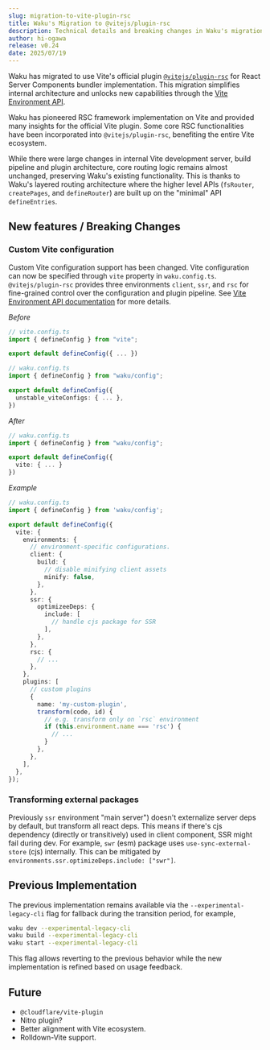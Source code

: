 ```yaml
---
slug: migration-to-vite-plugin-rsc
title: Waku's Migration to @vitejs/plugin-rsc
description: Technical details and breaking changes in Waku's migration to the official Vite React Server Components plugin.
author: hi-ogawa
release: v0.24
date: 2025/07/19
---
```


Waku has migrated to use Vite's official plugin [`@vitejs/plugin-rsc`](https://github.com/vitejs/vite-plugin-react/tree/main/packages/plugin-rsc) for React Server Components bundler implementation. This migration simplifies internal architecture and unlocks new capabilities through the [Vite Environment API](https://vite.dev/guide/api-environment.html).

Waku has pioneered RSC framework implementation on Vite and provided many insights for the official Vite plugin. Some core RSC functionalities have been incorporated into `@vitejs/plugin-rsc`, benefiting the entire Vite ecosystem.

While there were large changes in internal Vite development server, build pipeline and plugin architecture, core routing logic remains almost unchanged, preserving Waku's existing functionality. This is thanks to Waku's layered routing architecture where the higher level APIs (`fsRouter`, `createPages`, and `defineRouter`) are built up on the "minimal" API `defineEntries`.

## New features / Breaking Changes

### Custom Vite configuration

Custom Vite configuration support has been changed. Vite configuration can now be specified through `vite` property in `waku.config.ts`. `@vitejs/plugin-rsc` provides three environments `client`, `ssr`, and `rsc` for fine-grained control over the configuration and plugin pipeline. See [Vite Environment API documentation](https://vite.dev/guide/api-environment.html) for more details.

_Before_

```ts
// vite.config.ts
import { defineConfig } from "vite";

export default defineConfig({ ... })
```

```ts
// waku.config.ts
import { defineConfig } from "waku/config";

export default defineConfig({
  unstable_viteConfigs: { ... },
})
```

_After_

```ts
// waku.config.ts
import { defineConfig } from "waku/config";

export default defineConfig({
  vite: { ... }
})
```

_Example_

```ts
// waku.config.ts
import { defineConfig } from 'waku/config';

export default defineConfig({
  vite: {
    environments: {
      // environment-specific configurations.
      client: {
        build: {
          // disable minifying client assets
          minify: false,
        },
      },
      ssr: {
        optimizeeDeps: {
          include: [
            // handle cjs package for SSR
          ],
        },
      },
      rsc: {
        // ...
      },
    },
    plugins: [
      // custom plugins
      {
        name: 'my-custom-plugin',
        transform(code, id) {
          // e.g. transform only on `rsc` environment
          if (this.environment.name === 'rsc') {
            // ...
          }
        },
      },
    ],
  },
});
```

### Transforming external packages

Previously `ssr` environment "main server") doesn't externalize server deps by default, but transform all react deps. This means if there's cjs dependency (directly or transitively) used in client component, SSR might fail during dev. For example, `swr` (esm) package uses `use-sync-external-store` (cjs) internally. This can be mitigated by `environments.ssr.optimizeDeps.include: ["swr"]`.

## Previous Implementation

The previous implementation remains available via the `--experimental-legacy-cli` flag for fallback during the transition period, for example,

```bash
waku dev --experimental-legacy-cli
waku build --experimental-legacy-cli
waku start --experimental-legacy-cli
```

This flag allows reverting to the previous behavior while the new implementation is refined based on usage feedback.

## Future

- `@cloudflare/vite-plugin`
- Nitro plugin?
- Better alignment with Vite ecosystem.
- Rolldown-Vite support.
